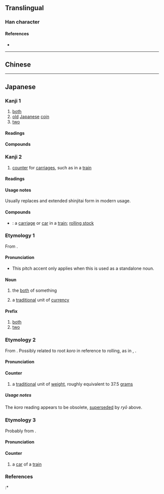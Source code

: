 {{also|兩|两}}
{{character info/new}}
==Translingual==
{{Han simplified forms|兩|両|两}}

===Han character===
{{Han char|rn=1|rad=一|as=05|sn=6|four=1022.7|canj=MUB|ids=⿱一⿻冂山,⿻⿱一山冂}}

====References====
* {{Han ref|kx=0078.101|dkj=00046|dj=0157.070|hdz=10019.010|uh=4E21|ud=20001}}

----

==Chinese==
{{zh-see|兩|v}}

----

==Japanese==

===Kanji 1===
{{ja-kanji forms|両|兩}}
{{ja-kanji|grade=3|rs=一05|kyu=兩}}

# [[both]]
# [[old]] [[Japanese]] [[coin]]
# [[two]]

====Readings====
{{ja-readings
|goon=りょう<りやう
|kanon=りょう<りやう
|toon=りゃん
|kun=ころ-, ふた-つ, もろ-
}}

====Compounds====
{{der3|lang=ja|{{ja-l|一両}}
|{{ja-l|十両}}
|{{ja-l|千両}}
|{{ja-l|両々}}, {{ja-l|両両}}
|{{ja-l|両院}}
|{{ja-l|両家}}
|{{ja-l|両蓋}}
|{{ja-l|両岸}}
|{{ja-l|両眼}}
|{{ja-l|両義}}
|{{ja-l|両脚}}
|{{ja-l|両極}}
|{{ja-l|両軍}}
|{{ja-l|両舷}}
|{{ja-l|両虎}}
|{{ja-l|両口}}
|{{ja-l|両国}}
|{{ja-l|両三}}
|{{ja-l|両氏}}
|{{ja-l|両耳}}
|{{ja-l|両社}}
|{{ja-l|両者}}
|{{ja-l|両手}}
|{{ja-l|両種}}
|{{ja-l|両親}}
|{{ja-l|両人}}
|{{ja-l|両刃}}
|{{ja-l|両性}}
|{{ja-l|両成敗}}
|{{ja-l|両棲}}
|{{ja-l|両生}}
|{{ja-l|両舌}}
|{{ja-l|両前}}
|{{ja-l|両全}}
|{{ja-l|両像}}
|{{ja-l|両側}}
|{{ja-l|両足}}
|{{ja-l|両袖}}
|{{ja-l|両損}}
|{{ja-l|両替}}
|{{ja-l|両端}}
|{{ja-l|両断}}
|{{ja-l|両天秤}}
|{{ja-l|両度}}
|{{ja-l|両党}}
|{{ja-l|両刀}}
|{{ja-l|両頭}}
|{{ja-l|両得}}
|{{ja-l|両凸}}
|{{ja-l|進退両難}}
|{{ja-l|両日}}
|{{ja-l|硬軟両派}}
|{{ja-l|両肌}}, {{ja-l|両膚}}
|{{ja-l|両膝}}
|{{ja-l|両肘}}
|{{ja-l|両部神道}}
|{{ja-l|両分}}
|{{ja-l|両陛下}}
|{{ja-l|両便}}
|{{ja-l|両方}}
|{{ja-l|両名}}
|{{ja-l|両面}}
|{{ja-l|両目}}
|{{ja-l|両雄}}
|{{ja-l|両様}}
|{{ja-l|両洋}}
|{{ja-l|両用}}
|{{ja-l|両翼}}
|{{ja-l|両立}}
|{{ja-l|両輪}}
|{{ja-l|両隣}}
|{{ja-l|両論}}
|{{ja-l|両脇}}
|{{ja-l|両腕}}
|{{ja-l|両方}}
|{{l|ja|両開き}}
|{{l|ja|両建て}}
|{{l|ja|両差し}}
|{{l|ja|両思い}}
|{{l|ja|両切り}}
}}

===Kanji 2===
{{ja-kanji|grade=3|rs=一05}}

# [[counter]] for [[carriages]], such as in a [[train]]

====Readings====
{{ja-readings
|goon=ろう<らう
|kanon=りょう<りやう
}}

====Usage notes====
Usually replaces {{m|ja|輛}} and extended shinjitai form {{m|ja|輌}} in modern usage.

====Compounds====
{{der-top|Compounds}}
* {{ja-r|車%両|しゃ%りょう}}: a [[carriage]] or [[car]] in a [[train]]; [[rolling stock]]
{{der-bottom}}

===Etymology 1===
<div style="float:right;">
{{wikipedia|lang=ja|両|両 (as both weight and currency)}}
{{wikipedia|Ryō|Ryō (as a unit of currency)}}
{{wikipedia|Tael|Tael (''ryō'' or ''koro'' as a unit of weight)}}
</div>
{{ja-kanjitab|yomi=o|りょう}}
From {{der|ja|ltc|sort=りょう|兩|tr=lɨɐŋ<sup>H</sup>||two, both}}.

====Pronunciation====
{{ja-pron|yomi=goon|りょう|acc=1|acc_ref=DJR}}
* This pitch accent only applies when this is used as a standalone noun.

====Noun====
{{ja-noun|りょう|kyu=兩|hhira=りやう}}

# the [[both]] of something
#: {{ja-usex|'''両'''の手で|'''りょう''' の て で|with '''both''' hands}}
# a [[traditional]] unit of [[currency]]

====Prefix====
{{ja-pos|prefix|りょう|kyu=兩|hhira=りやう}}

# [[both]]
# [[two]]

===Etymology 2===
{{ja-kanjitab|yomi=k|ころ}}
From {{inh|ja|ojp|sort=ころ|-}}. Possibly related to root ''koro'' in reference to rolling, as in {{m|ja|転ぶ|tr=korobu||to tumble, to fall; to roll}}, {{m|ja|ころころ|tr=korokoro||rollingly}}.

====Pronunciation====
{{ja-pron|yomi=k|ころ}}

====Counter====
{{ja-pos|counter|ころ|kyu=兩}}

# {{lb|ja|sort=ころ|obsolete}} a [[traditional]] unit of [[weight]], roughly equivalent to 37.5 [[gram]]s

=====Usage notes=====
The ''koro'' reading appears to be obsolete, [[supersede]]d by ''ryō'' above.

===Etymology 3===
{{ja-kanjitab|yomi=o|りょう}}
Probably from {{der|ja|ltc|sort=りょう|輛|tr=lɨɐŋ<sup>H</sup>?|pos=counter for vehicles}}.

====Pronunciation====
{{ja-pron|yomi=kanon|りょう}}

====Counter====
{{ja-pos|counter|りょう|hhira=りやう}}

# a [[car]] of a [[train]]
#: {{ja-usex|この電%車は六%'''両'''%編%成です。|この でん%しゃ は ろく%'''りょう'''% へん%せい です。|This train consists of six '''cars'''.}}

===References===
<references/>
:* {{R:Kokugo Dai Jiten}}